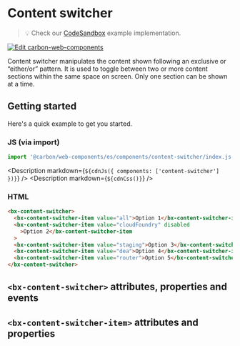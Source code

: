 
# Content switcher

> 💡 Check our
> [CodeSandbox](https://codesandbox.io/s/github/carbon-design-system/carbon-for-ibm-dotcom/tree/main/packages/carbon-web-components/examples/codesandbox/basic/components/content-switcher)
> example implementation.

[![Edit carbon-web-components](https://codesandbox.io/static/img/play-codesandbox.svg)](https://codesandbox.io/s/github/carbon-design-system/carbon-for-ibm-dotcom/tree/main/packages/carbon-web-components/examples/codesandbox/basic/components/content-switcher)

Content switcher manipulates the content shown following an exclusive or
“either/or” pattern. It is used to toggle between two or more content sections
within the same space on screen. Only one section can be shown at a time.

## Getting started

Here's a quick example to get you started.

### JS (via import)

```javascript
import '@carbon/web-components/es/components/content-switcher/index.js';
```

<Description markdown={`${cdnJs({ components: ['content-switcher'] })}`} />
<Description markdown={`${cdnCss()}`} />

### HTML

```html
<bx-content-switcher>
  <bx-content-switcher-item value="all">Option 1</bx-content-switcher-item>
  <bx-content-switcher-item value="cloudFoundry" disabled
    >Option 2</bx-content-switcher-item
  >
  <bx-content-switcher-item value="staging">Option 3</bx-content-switcher-item>
  <bx-content-switcher-item value="dea">Option 4</bx-content-switcher-item>
  <bx-content-switcher-item value="router">Option 5</bx-content-switcher-item>
</bx-content-switcher>
```

## `<bx-content-switcher>` attributes, properties and events

<Props of="bx-content-switcher" />

## `<bx-content-switcher-item>` attributes and properties

<Props of="bx-content-switcher-item" />
